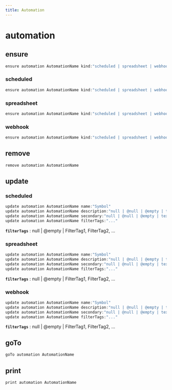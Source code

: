 ```yaml
---
title: Automation
---
```


# automation

## ensure

```js filename="Terminal" copy
ensure automation AutomationName kind:"scheduled | spreadsheet | webhook"
```


### scheduled
```js filename="Terminal" copy
ensure automation AutomationName kind:"scheduled | spreadsheet | webhook" scheduler:"Variable of type: scheduler"
```

### spreadsheet
```js filename="Terminal" copy
ensure automation AutomationName kind:"scheduled | spreadsheet | webhook" spreadsheet:"Spreadsheet"
```

### webhook
```js filename="Terminal" copy
ensure automation AutomationName kind:"scheduled | spreadsheet | webhook" pluginName:"entPlugin" pluginApi:"pluginApi"
```


## remove

```js filename="Terminal" copy
remove automation AutomationName
```


## update

### scheduled
```js filename="Terminal" copy
update automation AutomationName name:"Symbol"
update automation AutomationName description:"null | @null | @empty | text"
update automation AutomationName secondary:"null | @null | @empty | text"
update automation AutomationName filterTags:"..."
```

**`filterTags`**
 : null | @empty | FilterTag1, FilterTag2, ...

### spreadsheet
```js filename="Terminal" copy
update automation AutomationName name:"Symbol"
update automation AutomationName description:"null | @null | @empty | text"
update automation AutomationName secondary:"null | @null | @empty | text"
update automation AutomationName filterTags:"..."
```

**`filterTags`**
 : null | @empty | FilterTag1, FilterTag2, ...

### webhook
```js filename="Terminal" copy
update automation AutomationName name:"Symbol"
update automation AutomationName description:"null | @null | @empty | text"
update automation AutomationName secondary:"null | @null | @empty | text"
update automation AutomationName filterTags:"..."
```

**`filterTags`**
 : null | @empty | FilterTag1, FilterTag2, ...


## goTo

```js filename="Terminal" copy
goTo automation AutomationName
```


## print

```js filename="Terminal" copy
print automation AutomationName
```


